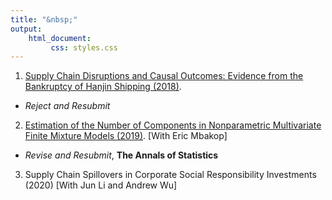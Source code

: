 ```yaml
---
title: "&nbsp;"
output: 
    html_document:
         css: styles.css
---
```


<!-- Global site tag (gtag.js) - Google Analytics -->
<script async src="https://www.googletagmanager.com/gtag/js?id=UA-165847699-1"></script>
<script>
  window.dataLayer = window.dataLayer || [];
  function gtag(){dataLayer.push(arguments);}
  gtag('js', new Date());

  gtag('config', 'UA-165847699-1');
</script>


<link rel="stylesheet" href="styles.css" type="text/css">

1. [Supply Chain Disruptions and Causal Outcomes: Evidence from the Bankruptcy of Hanjin Shipping (2018) ](https://papers.ssrn.com/sol3/papers.cfm?abstract_id=3293272).
  - _Reject and Resubmit_ 

2. [Estimation of the Number of Components in Nonparametric Multivariate Finite Mixture Models (2019)](https://www.dropbox.com/s/8362vg2cn57sgld/Estimation-of-the-number-of-mixture-components.pdf?raw=1). [With Eric Mbakop]
  - _Revise and Resubmit_,  **The Annals of Statistics** 
3. Supply Chain Spillovers in Corporate Social Responsibility Investments (2020) [With Jun Li and Andrew Wu]